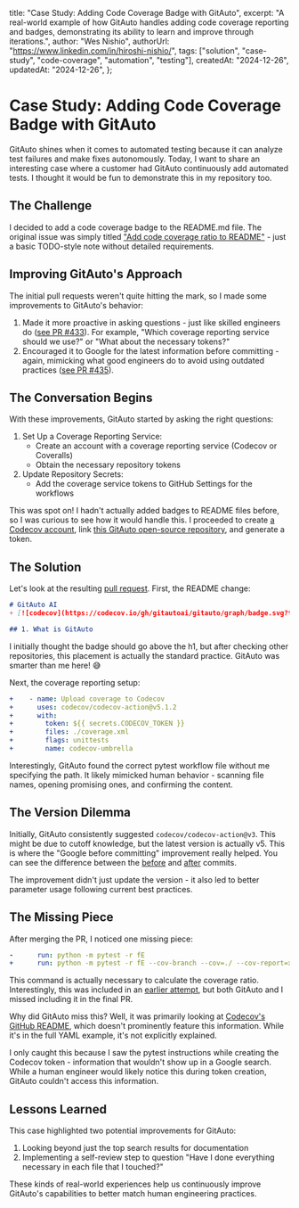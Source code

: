   title: "Case Study: Adding Code Coverage Badge with GitAuto",
  excerpt:
    "A real-world example of how GitAuto handles adding code coverage reporting and badges, demonstrating its ability to learn and improve through iterations.",
  author: "Wes Nishio",
  authorUrl: "https://www.linkedin.com/in/hiroshi-nishio/",
  tags: ["solution", "case-study", "code-coverage", "automation", "testing"],
  createdAt: "2024-12-26",
  updatedAt: "2024-12-26",
};

# Case Study: Adding Code Coverage Badge with GitAuto

GitAuto shines when it comes to automated testing because it can analyze test failures and make fixes autonomously. Today, I want to share an interesting case where a customer had GitAuto continuously add automated tests. I thought it would be fun to demonstrate this in my repository too.

## The Challenge

I decided to add a code coverage badge to the README.md file. The original issue was simply titled ["Add code coverage ratio to README"](https://github.com/gitautoai/gitauto/issues/408) - just a basic TODO-style note without detailed requirements.

## Improving GitAuto's Approach

The initial pull requests weren't quite hitting the mark, so I made some improvements to GitAuto's behavior:

1. Made it more proactive in asking questions - just like skilled engineers do ([see PR #433](https://github.com/gitautoai/gitauto/pull/433)). For example, "Which coverage reporting service should we use?" or "What about the necessary tokens?"
2. Encouraged it to Google for the latest information before committing - again, mimicking what good engineers do to avoid using outdated practices ([see PR #435](https://github.com/gitautoai/gitauto/pull/435)).

## The Conversation Begins

With these improvements, GitAuto started by asking the right questions:

1. Set Up a Coverage Reporting Service:
   - Create an account with a coverage reporting service (Codecov or Coveralls)
   - Obtain the necessary repository tokens
2. Update Repository Secrets:
   - Add the coverage service tokens to GitHub Settings for the workflows

This was spot on! I hadn't actually added badges to README files before, so I was curious to see how it would handle this. I proceeded to create [a Codecov account](https://about.codecov.io/), link [this GitAuto open-source repository](https://github.com/gitautoai/gitauto), and generate a token.

## The Solution

Let's look at the resulting [pull request](https://github.com/gitautoai/gitauto/pull/429/files). First, the README change:

```diff:README.md
# GitAuto AI
+ [![codecov](https://codecov.io/gh/gitautoai/gitauto/graph/badge.svg?token=xxx)](https://codecov.io/gh/gitautoai/gitauto)

## 1. What is GitAuto
```

I initially thought the badge should go above the h1, but after checking other repositories, this placement is actually the standard practice. GitAuto was smarter than me here! 😅

Next, the coverage reporting setup:

```diff:.github/workflows/main-pytest.yml
+    - name: Upload coverage to Codecov
+      uses: codecov/codecov-action@v5.1.2
+      with:
+        token: ${{ secrets.CODECOV_TOKEN }}
+        files: ./coverage.xml
+        flags: unittests
+        name: codecov-umbrella
```

Interestingly, GitAuto found the correct pytest workflow file without me specifying the path. It likely mimicked human behavior - scanning file names, opening promising ones, and confirming the content.

## The Version Dilemma

Initially, GitAuto consistently suggested `codecov/codecov-action@v3`. This might be due to cutoff knowledge, but the latest version is actually v5. This is where the "Google before committing" improvement really helped. You can see the difference between the [before](https://github.com/gitautoai/gitauto/pull/425/commits/4b92d4dfc05bcb51c08850ab4c9c8b41d0fc6660) and [after](https://github.com/gitautoai/gitauto/pull/429/commits/65809b9e1ea85383442fd7ad8088561e85e2986c) commits.

The improvement didn't just update the version - it also led to better parameter usage following current best practices.

## The Missing Piece

After merging the PR, I noticed one missing piece:

```diff:main-pytest.yml
-      run: python -m pytest -r fE
+      run: python -m pytest -r fE --cov-branch --cov=./ --cov-report=xml
```

This command is actually necessary to calculate the coverage ratio. Interestingly, this was included in an [earlier attempt](https://github.com/gitautoai/gitauto/pull/418/files), but both GitAuto and I missed including it in the final PR.

Why did GitAuto miss this? Well, it was primarily looking at [Codecov's GitHub README](https://github.com/codecov/codecov-action), which doesn't prominently feature this information. While it's in the full YAML example, it's not explicitly explained.

I only caught this because I saw the pytest instructions while creating the Codecov token - information that wouldn't show up in a Google search. While a human engineer would likely notice this during token creation, GitAuto couldn't access this information.

## Lessons Learned

This case highlighted two potential improvements for GitAuto:

1. Looking beyond just the top search results for documentation
2. Implementing a self-review step to question "Have I done everything necessary in each file that I touched?"

These kinds of real-world experiences help us continuously improve GitAuto's capabilities to better match human engineering practices.

